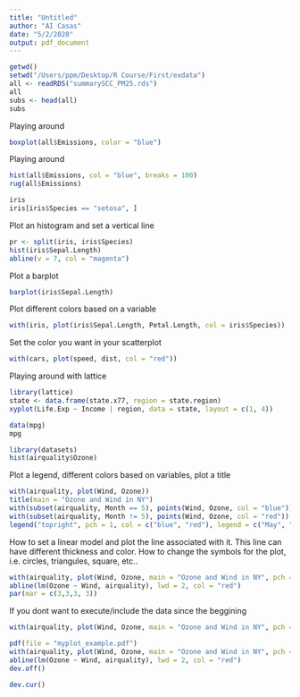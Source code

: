 ```yaml
---
title: "Untitled"
author: "AI Casas"
date: "5/2/2020"
output: pdf_document
---
```


```r
getwd()
setwd("/Users/ppm/Desktop/R Course/First/exdata")
all <- readRDS("summarySCC_PM25.rds")
all
subs <- head(all)
subs
```

Playing around
```r
boxplot(all$Emissions, color = "blue")
```
Playing around
```r
hist(all$Emissions, col = "blue", breaks = 100)
rug(all$Emissions)
```

```r
iris
iris[iris$Species == "setosa", ]
```

Plot an histogram and set a vertical line
```r
pr <- split(iris, iris$Species)
hist(iris$Sepal.Length)
abline(v = 7, col = "magenta")
```

Plot a barplot
```r
barplot(iris$Sepal.Length)
```

Plot different colors based on a variable
```r
with(iris, plot(iris$Sepal.Length, Petal.Length, col = iris$Species))
```

Set the color you want in your scatterplot
```r
with(cars, plot(speed, dist, col = "red"))
```

Playing around with lattice
```r
library(lattice)
state <- data.frame(state.x77, region = state.region)
xyplot(Life.Exp ~ Income | region, data = state, layout = c(1, 4))
```

```r
data(mpg)
mpg
```

```r
library(datasets)
hist(airquality$Ozone)
```
Plot a legend, different colors based on variables, plot a title
```r
with(airquality, plot(Wind, Ozone))
title(main = "Ozone and Wind in NY")
with(subset(airquality, Month == 5), points(Wind, Ozone, col = "blue"))
with(subset(airquality, Month != 5), points(Wind, Ozone, col = "red"))
legend("topright", pch = 1, col = c("blue", "red"), legend = c("May", "Other months"))
```

How to set a linear model and plot the line associated with it. This line can have different thickness and color.
How to change the symbols for the plot, i.e. circles, triangules, square, etc..
```r

with(airquality, plot(Wind, Ozone, main = "Ozone and Wind in NY", pch = 4))
abline(lm(Ozone ~ Wind, airquality), lwd = 2, col = "red")
par(mar = c(3,3,3, 3))

```

If you dont want to execute/include the data since the beggining
```r
with(airquality, plot(Wind, Ozone, main = "Ozone and Wind in NY", pch = 4, type = "n"))
```

```r
pdf(file = "myplot_example.pdf")
with(airquality, plot(Wind, Ozone, main = "Ozone and Wind in NY", pch = 4))
abline(lm(Ozone ~ Wind, airquality), lwd = 2, col = "red")
dev.off()
```

```r
dev.cur()
```

